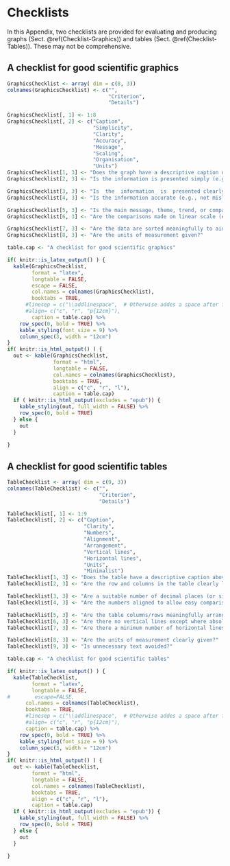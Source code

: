 # Checklists {#Appendix-Checklists}


In this Appendix,
two checklists are provided for evaluating and producing 
graphs (Sect. \@ref(Checklist-Graphics))
and
tables (Sect. \@ref(Checklist-Tables)).
These may not be comprehensive.

## A checklist for good scientific graphics {#Checklist-Graphics}



```{r GraphicsChecklist, echo=FALSE}
GraphicsChecklist <- array( dim = c(8, 3))
colnames(GraphicsChecklist) <- c("", 
                                 "Criterion", 
                                 "Details")

GraphicsChecklist[, 1] <- 1:8
GraphicsChecklist[, 2] <- c("Caption",
                            "Simplicity",
                            "Clarity",
                            "Accuracy",
                            "Message",
                            "Scaling",
                            "Organisation",
                            "Units")
GraphicsChecklist[1, 3] <- "Does the graph have a descriptive caption under the graph: comprehensive, clear and accurate (what, where, when)?"
GraphicsChecklist[2, 3] <- "Is the information is presented simply (e.g., not too many messages in one graph)?"

GraphicsChecklist[3, 3] <- "Is  the  information  is  presented clearly (e.g., use visible symbols; colours and symbols explained; no chart junk; no unnecessary 3-D; minimum axis tick marks; faint grid lines if needed)?"
GraphicsChecklist[4, 3] <- "Is the information accurate (e.g., not misleading, complete)?"

GraphicsChecklist[5, 3] <- "Is the main message, theme, trend, or comparison of greatest importance easily seen?"
GraphicsChecklist[6, 3] <- "Are the comparisons made on linear scale (e.g., avoiding comparison of volumes or areas or angles)?"

GraphicsChecklist[7, 3] <- "Are the data are sorted meaningfully to aid interpretation?"
GraphicsChecklist[8, 3] <- "Are the units of measurement given?"

table.cap <- "A checklist for good scientific graphics"

if( knitr::is_latex_output() ) {
  kable(GraphicsChecklist, 
        format = "latex",
        longtable = FALSE,
        escape = FALSE,
        col.names = colnames(GraphicsChecklist),
        booktabs = TRUE,
      #linesep = c("\\addlinespace",  # Otherwise addes a space after five lines... 
      #align= c("c", "r", "p{12cm}"),
        caption = table.cap) %>%
    row_spec(0, bold = TRUE) %>%
    kable_styling(font_size = 9) %>%
    column_spec(3, width = "12cm")
}
if( knitr::is_html_output() ) {
  out <- kable(GraphicsChecklist, 
               format = "html",
               longtable = FALSE,
               col.names = colnames(GraphicsChecklist),
               booktabs = TRUE,
               align = c("c", "r", "l"),
               caption = table.cap)
  if ( knitr::is_html_output(excludes = "epub")) {
    kable_styling(out, full_width = FALSE) %>%
    row_spec(0, bold = TRUE) 
  } else {
    out
  }
   
}

```




## A checklist for good scientific tables {#Checklist-Tables}



```{r TablesChecklist, echo=FALSE}

TableChecklist <- array( dim = c(9, 3))
colnames(TableChecklist) <- c("", 
                              "Criterion", 
                              "Details")

TableChecklist[, 1] <- 1:9
TableChecklist[, 2] <- c("Caption",
                         "Clarity",
                         "Numbers",
                         "Alignment",
                         "Arrangement",
                         "Vertical lines",
                         "Horizontal lines",
                         "Units",
                         "Minimalist")
TableChecklist[1, 3] <- "Does the table have a descriptive caption above the table: comprehensive, clear and accurate (what, where, when)?"
TableChecklist[2, 3] <- "Are the row and columns in the table clearly labelled and explained?"

TableChecklist[3, 3] <- "Are a suitable number of decimal places (or significant figures) displayed?"
TableChecklist[4, 3] <- "Are the numbers aligned to allow easy comparison (e.g., on decimal points)?"

TableChecklist[5, 3] <- "Are the table columns/rows meaningfully arranged to emphasise patterns (e.g., not just alphabetically by default)?"
TableChecklist[6, 3] <- "Are there no vertical lines except where absolutely essential?"
TableChecklist[7, 3] <- "Are there a minimum number of horizontal lines?"

TableChecklist[8, 3] <- "Are the units of measurement clearly given?"
TableChecklist[9, 3] <- "Is unnecessary text avoided?"

table.cap <- "A checklist for good scientific tables"

if( knitr::is_latex_output() ) {
  kable(TableChecklist, 
        format = "latex",
        longtable = FALSE,
#        escape=FALSE,
      col.names = colnames(TableChecklist),
      booktabs = TRUE,
      #linesep = c("\\addlinespace",  # Otherwise addes a space after five lines... 
      #align= c("c", "r", "p{12cm}"),
      caption = table.cap) %>%
    row_spec(0, bold = TRUE) %>%
    kable_styling(font_size = 9) %>%
    column_spec(3, width = "12cm")
}
if( knitr::is_html_output() ) {
  out <- kable(TableChecklist, 
        format = "html",
        longtable = FALSE, 
        col.names = colnames(TableChecklist),
        booktabs = TRUE,
        align = c("c", "r", "l"),
        caption = table.cap)
  if ( knitr::is_html_output(excludes = "epub")) {
    kable_styling(out, full_width = FALSE) %>%
    row_spec(0, bold = TRUE) 
  } else {
    out
  }
   
}

```


